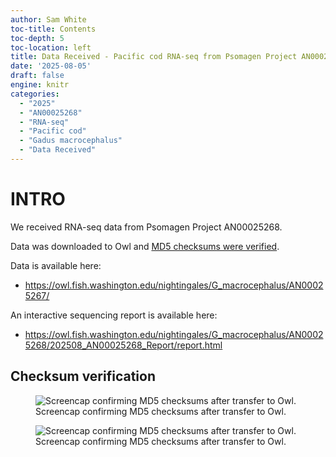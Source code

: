 ```yaml
---
author: Sam White
toc-title: Contents
toc-depth: 5
toc-location: left
title: Data Received - Pacific cod RNA-seq from Psomagen Project AN00025268
date: '2025-08-05'
draft: false
engine: knitr
categories: 
  - "2025"
  - "AN00025268"
  - "RNA-seq"
  - "Pacific cod"
  - "Gadus macrocephalus"
  - "Data Received"
---
```

# INTRO

We received RNA-seq data from Psomagen Project AN00025268.


Data was downloaded to Owl and [MD5 checksums were verified](#checksum-verification).


Data is available here:

- [https://owl.fish.washington.edu/nightingales/G_macrocephalus/AN00025267/](https://owl.fish.washington.edu/nightingales/G_macrocephalus/AN00025268/)



An interactive sequencing report is available here:

- [https://owl.fish.washington.edu/nightingales/G_macrocephalus/AN00025268/202508_AN00025268_Report/report.html](https://owl.fish.washington.edu/nightingales/G_macrocephalus/AN00025268/202508_AN00025268_Report/report.html)


## Checksum verification

![Screencap confirming MD5 checksums after transfer to Owl.](./20250805-gmac-md5s-01.png)

![Screencap confirming MD5 checksums after transfer to Owl.](./20250805-gmac-md5s-02.png)